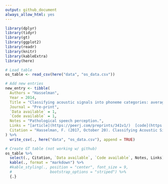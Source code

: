 ```yaml
---
output: github_document
always_allow_html: yes
---
```


```r
library(dplyr) 
library(tidyr)
library(gt)
library(ggplot2)
library(readr)
library(knitr)
library(kableExtra)
library(here)
```

```r
# Load table
os_table <- read_csv(here("data", "os_data.csv"))
```


```r
# Add new entries
new_entry <- tibble(
  Authors = "Hasselman", 
  Year = 2014, 
  Title = "Classifying acoustic signals into phoneme categories: average and dyslexic readers make use of complex dynamical patterns", 
  Journal = "Pre-print", 
  `Data available` = 1, 
  `Code available` = 1, 
  Notes = "Pathological speech perception.", 
  Links = "[article](https://peerj.com/preprints/341v1/)  [code](https://osf.io/a8g32/)", 
  Citation = "Hasselman, F. (2017, October 20). Classifying Acoustic Signals into Phoneme Categories. Retrieved from osf.io/a8g32"
) %>% 
  write_csv(., here("data", "os_data.csv"), append = TRUE)
```


```r
# Create GT table (not working w/ github)
os_table %>% 
  select(., Citation, `Data available`, `Code available`, Notes, Links) %>% 
  kable(., format = "markdown") %>% 
  #kable_styling(., position = "center", font_size = 9, 
  #                 bootstrap_options = "striped") %>% 
  {.}
```
